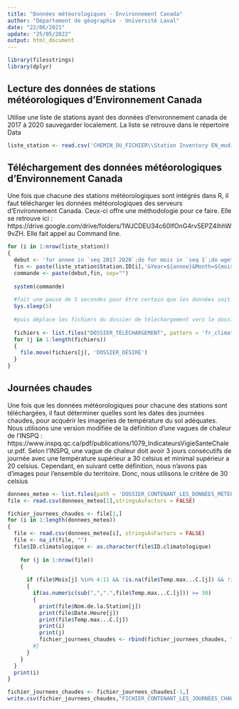 ```yaml
---
title: "Données météorologiques - Environnement Canada"
author: "Département de géographie - Université Laval"
date: "22/06/2021"
update: "25/05/2022"
output: html_document
---
```


```r
library(filesstrings)
library(dplyr)
```

## Lecture des données de stations météorologiques d'Environnement Canada
Utilise une liste de stations ayant des données d'environnement canada de 2017 à 2020 sauvegarder localement. La liste se retrouve dans le répertoire Data

```r
liste_station <- read.csv('CHEMIN_DU_FICHIER\\Station Inventory EN_modif_2.csv')
```

## Téléchargement des données météorologiques d'Environnement Canada
Une fois que chacune des stations météorologiques sont intégrés dans R, il faut télécharger les données météorologiques des serveurs d'Environnement Canada. Ceux-ci offre une méthodologie pour ce faire. Elle se retrouve ici : https://drive.google.com/drive/folders/1WJCDEU34c60IfOnG4rv5EPZ4IhhW9vZH. Elle fait appel au Command line.


```r
for (i in 1:nrow(liste_station))
{
  debut <- 'for annee in `seq 2017 2020`;do for mois in `seq 1`;do wget --content-disposition "https://climat.meteo.gc.ca/climate_data/bulk_data_f.html?format=csv&stationID='
  fin <- paste(liste_station$Station.ID[i],'&Year=${annee}&Month=${mois}&Day=14&timeframe=2&submit=++T%C3%A9l%C3%A9charger+% D%0Ades+donn%C3%A9es" ;done;done', sep = "")
  commande <- paste(debut,fin, sep="")
 
  system(commande)
  
  #fait une pause de 5 secondes pour être certain que les données soit toutes téléchargées
  Sys.sleep(5)
  
  #puis déplace les fichiers du dossier de téléchargement vers le dossier désiré.
  
  fichiers <- list.files("DOSSIER_TÉLÉCHARGEMENT", pattern = 'fr_climat', full.names = TRUE)
  for (j in 1:length(fichiers))
  {
    file.move(fichiers[j], 'DOSSIER_DÉSIRÉ')     
  }
}
```

## Journées chaudes
Une fois que les données météorologiques pour chacune des stations sont téléchargées, il faut déterminer quelles sont les dates des journées chaudes, pour acquérir les imageries de température du sol adéquates. Nous utilisons une version modifiée de la définition d'une vagues de chaleur de l'INSPQ : https://www.inspq.qc.ca/pdf/publications/1079_IndicateursVigieSanteChaleur.pdf. Selon l'INSPQ, une vague de chaleur doit avoir 3 jours consécutifs de journée avec une température supérieur a 30 celsius et minimal supérieur a 20 celsius. Cependant, en suivant cette définition, nous n'avons pas d'images pour l'ensemble du territoire. Donc, nous utilisons le critère de 30 celsius

``` r

donnees_meteo <- list.files(path = 'DOSSIER_CONTENANT_LES_DONNÉES_MÉTÉOROLOGIQUES', full.names = TRUE)
file <- read.csv(donnees_meteo[1],stringsAsFactors = FALSE) 

fichier_journees_chaudes <- file[1,]
for (i in 1:length(donnees_meteo))
{
  file <- read.csv(donnees_meteo[i], stringsAsFactors = FALSE)
  file <- na_if(file, "")
  file$ID.climatologique <- as.character(file$ID.climatologique)
  
    for (j in 1:nrow(file))
    {
      
      if (file$Mois[j] %in% 4:11 && !is.na(file$Temp.max...C.[j]) && !is.na(file$Temp.min...C.[j]))
      {
        if(as.numeric(sub(",",".",file$Temp.max...C.[j])) >= 30)
        {
          print(file$Nom.de.la.Station[j])
          print(file$Date.Heure[j])
          print(file$Temp.max...C.[j])
          print(i)
          print(j)
          fichier_journees_chaudes <- rbind(fichier_journees_chaudes, file[j,])
        #}
      }
    }
  }
  print(i)
}

fichier_journees_chaudes <- fichier_journees_chaudes[-1,]
write.csv(fichier_journees_chaudes,"FICHIER_CONTENANT_LES_JOURNÉES_CHAUDES_POUR_CHAQUE_STATION")
```


